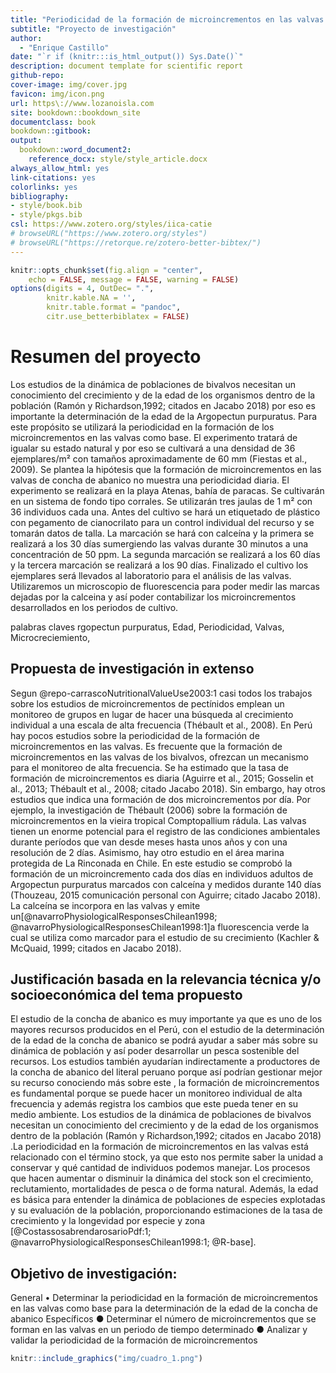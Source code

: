 ```yaml
---
title: "Periodicidad de la formación de microincrementos en las valvas como base para la determinación de la edad de la Argopectun purpuratus en la bahía de Paracas"
subtitle: "Proyecto de investigación"
author:
  - "Enrique Castillo"
date: "`r if (knitr:::is_html_output()) Sys.Date()`"
description: document template for scientific report
github-repo:
cover-image: img/cover.jpg
favicon: img/icon.png
url: https\://www.lozanoisla.com
site: bookdown::bookdown_site
documentclass: book
bookdown::gitbook:
output:
  bookdown::word_document2:
    reference_docx: style/style_article.docx
always_allow_html: yes
link-citations: yes
colorlinks: yes
bibliography:  
- style/book.bib
- style/pkgs.bib
csl: https://www.zotero.org/styles/iica-catie
# browseURL("https://www.zotero.org/styles")
# browseURL("https://retorque.re/zotero-better-bibtex/")
---
```



```r
knitr::opts_chunk$set(fig.align = "center",
	echo = FALSE, message = FALSE, warning = FALSE)
options(digits = 4, OutDec= ".",
        knitr.kable.NA = '',
        knitr.table.format = "pandoc", 
        citr.use_betterbiblatex = FALSE)

```

# Resumen del proyecto{-}

Los estudios de la dinámica de poblaciones de bivalvos necesitan un conocimiento del crecimiento y de la edad de los organismos dentro de la población (Ramón y Richardson,1992; citados en Jacabo 2018) por eso es importante la determinación de la edad de la Argopectun purpuratus. Para este propósito se utilizará la periodicidad en la formación de los microincrementos en las valvas como base. El experimento tratará de igualar su estado natural y por eso se cultivará a una densidad de 36 ejemplares/m² con tamaños aproximadamente de 60 mm (Fiestas et al., 2009).
Se plantea la hipótesis que la formación de microincrementos en las valvas de concha de abanico no muestra una periodicidad diaria. El experimento se realizará en la playa Atenas, bahía de paracas. Se cultivarán en un sistema de fondo tipo corrales. Se utilizarán tres jaulas de 1 m² con 36 individuos cada una. Antes del cultivo se hará un etiquetado de plástico con pegamento de cianocrilato para un control individual del recurso y se tomarán datos de talla. La marcación se hará con calceína y la primera se realizará a los 30 días sumergiendo las valvas durante 30 minutos a una concentración de 50 ppm. La segunda marcación se realizará a los 60 días y la tercera marcación se realizará a los 90 días. Finalizado el cultivo los ejemplares será llevados al laboratorio para el análisis de las valvas. Utilizaremos un microscopio de fluorescencia para poder medir las marcas dejadas por la calceina y así poder contabilizar los microincrementos desarrollados en los periodos de cultivo.

palabras claves  rgopectun purpuratus, Edad, Periodicidad, Valvas, Microcreciemiento,

## Propuesta de investigación in extenso{-}

Segun @repo-carrascoNutritionalValueUse2003:1 casi todos los trabajos sobre los estudios de microincrementos de pectínidos emplean un monitoreo de grupos en lugar de hacer una búsqueda al crecimiento individual a una escala de alta frecuencia (Thébault et al., 2008). En Perú hay pocos estudios sobre la periodicidad de la formación de microincrementos en las valvas. Es frecuente que la formación de microincrementos en las valvas de los bivalvos, ofrezcan un mecanismo para el monitoreo de alta frecuencia. Se ha estimado que la tasa de formación de microincrementos es diaria (Aguirre et al., 2015; Gosselin et al., 2013; Thébault et al., 2008; citado Jacabo 2018). Sin embargo, hay otros estudios que indica una formación de dos microincrementos por día. Por ejemplo, la investigación de Thébault (2006) sobre la formación de microincrementos en la vieira tropical Comptopallium rádula. Las valvas tienen un enorme potencial para el registro de las condiciones ambientales durante períodos que van desde meses hasta unos años y con una resolución de 2 días. Asimismo, hay otro estudio en el área marina protegida de La Rinconada en Chile. En este estudio se comprobó la formación de un microincremento cada dos días en individuos adultos de Argopectun purpuratus marcados con calceína y medidos durante 140 días (Thouzeau, 2015 comunicación personal con Aguirre; citado Jacabo 2018). La calceína se incorpora en las valvas y emite un[@navarroPhysiologicalResponsesChilean1998; @navarroPhysiologicalResponsesChilean1998:1]a fluorescencia verde la cual se utiliza como marcador para el estudio de su crecimiento (Kachler & McQuaid, 1999; citados en Jacabo 2018).

##  Justificación basada en la relevancia técnica y/o socioeconómica del tema propuesto 

El estudio de la concha de abanico es muy importante ya que es uno de los mayores recursos producidos en el Perú, con el estudio de la determinación de la edad de la concha de abanico se  podrá ayudar a saber más sobre su dinámica de población y así poder desarrollar un pesca sostenible del recursos. Los estudios también ayudarían indirectamente a productores de la concha de abanico del literal peruano porque así podrían gestionar mejor su recurso conociendo más sobre este , la formación de microincrementos es fundamental porque se puede hacer un monitoreo individual de alta frecuencia y además registra los cambios que este pueda tener en su medio ambiente.
Los estudios de la dinámica de poblaciones de bivalvos necesitan un conocimiento del crecimiento y de la edad de los organismos dentro de la población (Ramón y Richardson,1992; citados en Jacabo 2018) .La periodicidad en la formación de microincrementos en las valvas está relacionado con el término stock, ya que esto nos permite saber la unidad a conservar y qué cantidad de individuos podemos manejar. Los procesos que hacen aumentar o disminuir la dinámica del stock son el crecimiento, reclutamiento, mortalidades de pesca o de forma natural. Además, la edad es básica para entender la dinámica de poblaciones de especies explotadas y su evaluación de la población, proporcionando estimaciones de la tasa de crecimiento y la longevidad por especie y zona [@CostassosabrendarosarioPdf:1; @navarroPhysiologicalResponsesChilean1998:1; @R-base]. 


##   Objetivo de investigación:

General 
•	Determinar la periodicidad en la formación de microincrementos en las valvas como base para la determinación de la edad de la concha de abanico
Específicos 
●	Determinar el número de microincrementos que se forman en las valvas en un periodo de tiempo determinado
●	Analizar y validar la periodicidad de la formación de microincrementos

```r
knitr::include_graphics("img/cuadro_1.png")
```

```r

```

